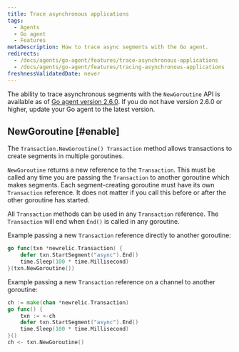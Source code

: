 ```yaml
---
title: Trace asynchronous applications
tags:
  - Agents
  - Go agent
  - Features
metaDescription: How to trace async segments with the Go agent.
redirects:
  - /docs/agents/go-agent/features/trace-asynchronous-applications
  - /docs/agents/go-agent/features/tracing-asynchronous-applications
freshnessValidatedDate: never
---
```


The ability to trace asynchronous segments with the `NewGoroutine` API is available as of [Go agent version 2.6.0](/docs/release-notes/agent-release-notes/go-release-notes). If you do not have version 2.6.0 or higher, update your Go agent to the latest version.

## NewGoroutine [#enable]

The `Transaction.NewGoroutine() Transaction` method allows transactions to create segments in multiple <DNT>goroutines</DNT>.

`NewGoroutine` returns a new reference to the `Transaction`. This must be called any time you are passing the `Transaction` to another <DNT>goroutine</DNT> which makes segments. Each segment-creating goroutine must have its own `Transaction` reference. It does not matter if you call this before or after the other <DNT>goroutine</DNT> has started.

All `Transaction` methods can be used in any `Transaction` reference. The `Transaction` will end when `End()` is called in any <DNT>goroutine</DNT>.

Example passing a new `Transaction` reference directly to another <DNT>goroutine</DNT>:

```go
go func(txn *newrelic.Transaction) {
    defer txn.StartSegment("async").End()
    time.Sleep(100 * time.Millisecond)
}(txn.NewGoroutine())
```

Example passing a new `Transaction` reference on a channel to another <DNT>goroutine</DNT>:

```go
ch := make(chan *newrelic.Transaction)
go func() {
    txn := <-ch
    defer txn.StartSegment("async").End()
    time.Sleep(100 * time.Millisecond)
}()
ch <- txn.NewGoroutine()
```
